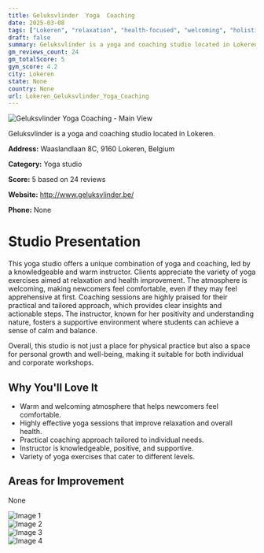 ```yaml
---
title: Geluksvlinder  Yoga  Coaching
date: 2025-03-08
tags: ["Lokeren", "relaxation", "health-focused", "welcoming", "holistic", "Lokeren"]  
draft: false
summary: Geluksvlinder is a yoga and coaching studio located in Lokeren.
gm_reviews_count: 24
gm_totalScore: 5
gym_score: 4.2
city: Lokeren
state: None
country: None
url: Lokeren_Geluksvlinder_Yoga_Coaching
---
```


<div className="aspect-[16/9] relative my-8">
  <img 
    src="https://lh5.googleusercontent.com/p/AF1QipPrI6kOy8n8P_haViE-qBgToZLPG4IffLwqKN2e=w1920-h1080-k-no"
    alt="Geluksvlinder  Yoga  Coaching - Main View"
    className="object-cover absolute inset-0 w-full h-full rounded-lg"
  />
</div>

Geluksvlinder is a yoga and coaching studio located in Lokeren.

**Address:** Waaslandlaan 8C, 9160 Lokeren, Belgium

**Category:** Yoga studio

**Score:** 5 based on 24 reviews

**Website:** http://www.geluksvlinder.be/

**Phone:** None

# Studio Presentation

This yoga studio offers a unique combination of yoga and coaching, led by a knowledgeable and warm instructor. Clients appreciate the variety of yoga exercises aimed at relaxation and health improvement. The atmosphere is welcoming, making newcomers feel comfortable, even if they may feel apprehensive at first. Coaching sessions are highly praised for their practical and tailored approach, which provides clear insights and actionable steps. The instructor, known for her positivity and understanding nature, fosters a supportive environment where students can achieve a sense of calm and balance.

Overall, this studio is not just a place for physical practice but also a space for personal growth and well-being, making it suitable for both individual and corporate workshops.

## Why You'll Love It

- Warm and welcoming atmosphere that helps newcomers feel comfortable.
- Highly effective yoga sessions that improve relaxation and overall health.
- Practical coaching approach tailored to individual needs.
- Instructor is knowledgeable, positive, and supportive.
- Variety of yoga exercises that cater to different levels.

## Areas for Improvement

None

<div className="grid grid-cols-1 xl:grid-cols-2 gap-4 my-8">
<div className="aspect-[4/3] relative"><img src="https://lh5.googleusercontent.com/p/AF1QipOO-4CCgMk5grilwgdJqpfJskekx9ZvayfaEEu1=w1920-h1080-k-no" alt="Image 1" className="object-cover absolute inset-0 w-full h-full rounded-lg" /></div>
<div className="aspect-[4/3] relative"><img src="https://lh5.googleusercontent.com/p/AF1QipMwoBd2aP6DU32dqkjyIak6MR0Lro9J0QvOc0As=w1920-h1080-k-no" alt="Image 2" className="object-cover absolute inset-0 w-full h-full rounded-lg" /></div>
<div className="aspect-[4/3] relative"><img src="https://lh5.googleusercontent.com/p/AF1QipMoTJWuns-_jT7HaAZnqy8_TePax-GCwDAHNjXE=w1920-h1080-k-no" alt="Image 3" className="object-cover absolute inset-0 w-full h-full rounded-lg" /></div>
<div className="aspect-[4/3] relative"><img src="https://lh5.googleusercontent.com/p/AF1QipMPKJ8lAf4YttxRBtNauUl2mCMrRpK7oXZL6n_N=w1920-h1080-k-no" alt="Image 4" className="object-cover absolute inset-0 w-full h-full rounded-lg" /></div>
</div>